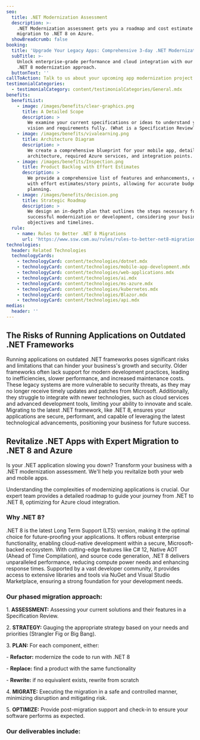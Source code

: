 ```yaml
---
seo:
  title: .NET Modernization Assessment
  description: >-
    .NET Modernization assessment gets you a roadmap and cost estimate for your
    migration to .NET 8 on Azure.
  showBreadcrumb: false
booking:
  title: 'Upgrade Your Legacy Apps: Comprehensive 3-day .NET Modernization Assessment'
  subTitle: >-
    Unlock enterprise-grade performance and cloud integration with our phased
    .NET 8 modernization approach.
  buttonText: ''
callToAction: Talk to us about your upcoming app modernization project.
testimonialCategories:
  - testimonialCategory: content/testimonialCategories/General.mdx
benefits:
  benefitList:
    - image: /images/benefits/clear-graphics.png
      title: A Detailed Scope
      description: >
        We examine your current specifications or ideas to understand your
        vision and requirements fully. (What is a Specification Review?)
    - image: /images/benefits/vivalearning.png
      title: Architecture Diagram
      description: >
        We create a comprehensive blueprint for your mobile app, detailing the
        architecture, required Azure services, and integration points.
    - image: /images/benefits/Inspection.png
      title: Product Backlog with Effort Estimates
      description: >
        We provide a comprehensive list of features and enhancements, complete
        with effort estimates/story points, allowing for accurate budgeting and
        planning.
    - image: /images/benefits/decision.png
      title: Strategic Roadmap
      description: >
        We design an in-depth plan that outlines the steps necessary for
        successful modernization or development, considering your business
        objectives and timelines.
  rule:
    - name: Rules to Better .NET 8 Migrations
      url: 'https://www.ssw.com.au/rules/rules-to-better-net8-migrations/'
technologies:
  header: Related Technologies
  technologyCards:
    - technologyCard: content/technologies/dotnet.mdx
    - technologyCard: content/technologies/mobile-app-development.mdx
    - technologyCard: content/technologies/web-applications.mdx
    - technologyCard: content/technologies/ai.mdx
    - technologyCard: content/technologies/ms-azure.mdx
    - technologyCard: content/technologies/kubernetes.mdx
    - technologyCard: content/technologies/Blazor.mdx
    - technologyCard: content/technologies/api.mdx
medias:
  header: ''
---
```


## The Risks of Running Applications on Outdated .NET Frameworks

Running applications on outdated .NET frameworks poses significant risks and limitations that can hinder your business's growth and security. Older frameworks often lack support for modern development practices, leading to inefficiencies, slower performance, and increased maintenance costs. These legacy systems are more vulnerable to security threats, as they may no longer receive timely updates and patches from Microsoft. Additionally, they struggle to integrate with newer technologies, such as cloud services and advanced development tools, limiting your ability to innovate and scale. Migrating to the latest .NET framework, like .NET 8, ensures your applications are secure, performant, and capable of leveraging the latest technological advancements, positioning your business for future success.

## Revitalize .NET Apps with Expert Migration to .NET 8 and Azure

Is your .NET application slowing you down? Transform your business with a .NET modernization assessment. We'll help you revitalize both your web and mobile apps.

Understanding the complexities of modernizing applications is crucial. Our expert team provides a detailed roadmap to guide your journey from .NET to .NET 8, optimizing for Azure cloud integration.

### Why .NET 8?

.NET 8 is the latest Long Term Support (LTS) version, making it the optimal choice for future-proofing your applications. It offers robust enterprise functionality, enabling cloud-native development within a secure, Microsoft-backed ecosystem. With cutting-edge features like C# 12, Native AOT (Ahead of Time Compilation), and source code generation, .NET 8 delivers unparalleled performance, reducing compute power needs and enhancing response times. Supported by a vast developer community, it provides access to extensive libraries and tools via NuGet and Visual Studio Marketplace, ensuring a strong foundation for your development needs.

### Our phased migration approach:

1\. **ASSESSMENT:** Assessing your current solutions and their features in a Specification Review.

2\. **STRATEGY:** Gauging the appropriate strategy based on your needs and priorities (Strangler Fig or Big Bang).

3\. **PLAN:** For each component, either:

\- **Refactor:** modernize the code to run with .NET 8

\- **Replace:** find a product with the same functionality

\- **Rewrite:** if no equivalent exists, rewrite from scratch

4\. **MIGRATE:** Executing the migration in a safe and controlled manner, minimizing disruption and mitigating risk.

5\. **OPTIMIZE:** Provide post-migration support and check-in to ensure your software performs as expected.

<VideoEmbed url="https://www.youtube.com/watch?v=N9QOoTwOo_U" caption=".NET Migration Services | William Liebenberg | SSW Consulting (3 mins)" duration="" removeMargin={false} />

### Our deliverables include:
